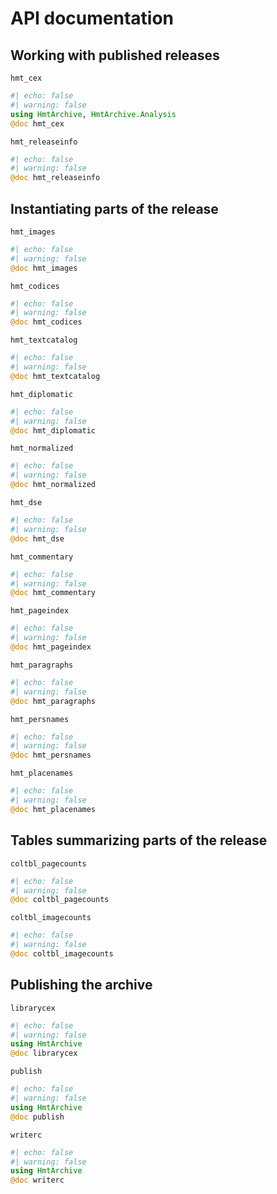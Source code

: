 # API documentation

## Working with published releases


`hmt_cex` 

:::{.callout-note appearance="minimal"}
```julia
#| echo: false
#| warning: false
using HmtArchive, HmtArchive.Analysis
@doc hmt_cex
```
:::

`hmt_releaseinfo`


:::{.callout-note appearance="minimal"}
```julia
#| echo: false
#| warning: false
@doc hmt_releaseinfo
```
:::

## Instantiating parts of the release



`hmt_images`


:::{.callout-note appearance="minimal"}
```julia
#| echo: false
#| warning: false
@doc hmt_images
```
:::


`hmt_codices`


:::{.callout-note appearance="minimal"}
```julia
#| echo: false
#| warning: false
@doc hmt_codices
```
:::

`hmt_textcatalog`


:::{.callout-note appearance="minimal"}
```julia
#| echo: false
#| warning: false
@doc hmt_textcatalog
```
:::

`hmt_diplomatic`


:::{.callout-note appearance="minimal"}
```julia
#| echo: false
#| warning: false
@doc hmt_diplomatic
```
:::

`hmt_normalized`


:::{.callout-note appearance="minimal"}
```julia
#| echo: false
#| warning: false
@doc hmt_normalized
```
:::

`hmt_dse`


:::{.callout-note appearance="minimal"}
```julia
#| echo: false
#| warning: false
@doc hmt_dse
```
:::

`hmt_commentary`


:::{.callout-note appearance="minimal"}
```julia
#| echo: false
#| warning: false
@doc hmt_commentary
```
:::

`hmt_pageindex`


:::{.callout-note appearance="minimal"}
```julia
#| echo: false
#| warning: false
@doc hmt_pageindex
```
:::

`hmt_paragraphs`


:::{.callout-note appearance="minimal"}
```julia
#| echo: false
#| warning: false
@doc hmt_paragraphs
```
:::

`hmt_persnames`


:::{.callout-note appearance="minimal"}
```julia
#| echo: false
#| warning: false
@doc hmt_persnames
```
:::

`hmt_placenames`


:::{.callout-note appearance="minimal"}
```julia
#| echo: false
#| warning: false
@doc hmt_placenames
```
:::


## Tables summarizing parts of the release


`coltbl_pagecounts`

:::{.callout-note appearance="minimal"}
```julia
#| echo: false
#| warning: false
@doc coltbl_pagecounts
```
:::


`coltbl_imagecounts`



:::{.callout-note appearance="minimal"}
```julia
#| echo: false
#| warning: false
@doc coltbl_imagecounts
```
:::





## Publishing the archive



`librarycex`

:::{.callout-note appearance="minimal"}
```julia
#| echo: false
#| warning: false
using HmtArchive
@doc librarycex
```
:::


`publish`

:::{.callout-note appearance="minimal"}
```julia
#| echo: false
#| warning: false
using HmtArchive
@doc publish
```
:::

`writerc`

:::{.callout-note appearance="minimal"}
```julia
#| echo: false
#| warning: false
using HmtArchive
@doc writerc
```
:::
